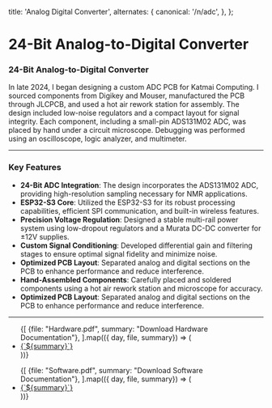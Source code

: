 
  title: 'Analog Digital Converter',
  alternates: {
    canonical: '/n/adc',
  },
};

# 24-Bit Analog-to-Digital Converter
<AnimatedName />

### 24-Bit Analog-to-Digital Converter


In late 2024, I began designing a custom ADC PCB for Katmai Computing. I sourced components from Digikey and Mouser, manufactured the PCB through JLCPCB, and used a hot air rework station for assembly. The design included low-noise regulators and a compact layout for signal integrity. Each component, including a small-pin ADS131M02 ADC, was placed by hand under a circuit microscope. Debugging was performed using an oscilloscope, logic analyzer, and multimeter.

---

<STLViewer />

### Key Features

- **24-Bit ADC Integration**: The design incorporates the ADS131M02 ADC, providing high-resolution sampling necessary for NMR applications.
- **ESP32-S3 Core**: Utilized the ESP32-S3 for its robust processing capabilities, efficient SPI communication, and built-in wireless features.
- **Precision Voltage Regulation**: Designed a stable multi-rail power system using low-dropout regulators and a Murata DC-DC converter for ±12V supplies.
- **Custom Signal Conditioning**: Developed differential gain and filtering stages to ensure optimal signal fidelity and minimize noise.
- **Optimized PCB Layout**: Separated analog and digital sections on the PCB to enhance performance and reduce interference.
- **Hand-Assembled Components**: Carefully placed and soldered components using a hot air rework station and microscope for accuracy.
- **Optimized PCB Layout**: Separated analog and digital sections on the PCB to enhance performance and reduce interference.

---

<div>
  <ul>
    {[
      {file: "Hardware.pdf", summary: "Download Hardware Documentation"},
    ].map(({ day, file, summary}) => (
      <li key={day}>
      <a href={`/files/${file}`} download>{`${summary}`}</a>
      </li>
    ))}
  </ul>
</div>
<div>
  <ul>
    {[
      {file: "Software.pdf", summary: "Download Software Documentation"},
    ].map(({ day, file, summary}) => (
      <li key={day}>
      <a href={`/files/${file}`} download>{`${summary}`}</a>
      </li>
    ))}
  </ul>
</div>
<Hardware />
<Software />